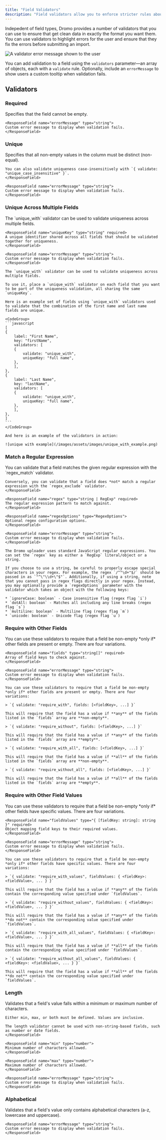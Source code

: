 ```yaml
---
title: "Field Validators"
description: "Field validators allow you to enforce stricter rules about the data a user can import."
---
```


Indepedent of field types, Dromo provides a number of validators that you can use to ensure that get clean data in exactly the format you want them. You can use validators to highlight errors for the user and ensure that they fix the errors before submitting an import.

![A validator error message shown to the user](/images/assets/images/validator_error.png)

You can add validation to a field using the `validators` parameter—an array of objects, each with a `validate` rule. Optionally, include an `errorMessage` to show users a custom tooltip when validation fails.

## Validators

### Required

<div class="ml-8">
    <ResponseField name="validate" type='"required"' required>
    Specifies that the field cannot be empty.
    </ResponseField>

    <ResponseField name="errorMessage" type="string">
    Custom error message to display when validation fails.
    </ResponseField>
</div>

### Unique

<div class="ml-8">
    <ResponseField name="validate" type='"unique" | "unique_case_insensitive"' required>
    Specifies that all non-empty values in the column must be distinct (non-equal).

    You can also validate uniqueness case-insensitively with `{ validate: "unique_case_insensitive" }`.
    </ResponseField>

    <ResponseField name="errorMessage" type="string">
    Custom error message to display when validation fails.
    </ResponseField>
</div>

### Unique Across Multiple Fields

<div class="ml-8">
    <ResponseField name="validate" type='"unique_with"' required>
    The `unique_with` validator can be used to validate uniqueness across multiple fields.
    </ResponseField>

    <ResponseField name="uniqueKey" type="string" required>
    A unique identifier shared across all fields that should be validated together for uniqueness.
    </ResponseField>

    <ResponseField name="errorMessage" type="string">
    Custom error message to display when validation fails.
    </ResponseField>

    The `unique_with` validator can be used to validate uniqueness across multiple fields.

    To use it, place a `unique_with` validator on each field that you want to be part of the uniqueness validation, all sharing the same `uniqueKey`.

    Here is an example set of fields using `unique_with` validators used to validate that the combination of the first name and last name fields are unique.

    <CodeGroup>
    ```javascript
    [
    {
        label: "First Name",
        key: "firstName",
        validators: [
        {
            validate: "unique_with",
            uniqueKey: "full name",
        },
        ],
    },
    {
        label: "Last Name",
        key: "lastName",
        validators: [
        {
            validate: "unique_with",
            uniqueKey: "full name",
        },
        ],
    },
    ]
    ```
    </CodeGroup>

    And here is an example of the validators in action:

    ![unique with example](/images/assets/images/unique_with_example.png)
</div>

### Match a Regular Expression

<div class="ml-8">
    <ResponseField name="validate" type='"regex_match" | "regex_exclude"' required>
    You can validate that a field matches the given regular expression with the `regex_match` validator.

    Conversely, you can validate that a field does *not* match a regular expression with the `regex_exclude` validator.
    </ResponseField>

    <ResponseField name="regex" type="string | RegExp" required>
    The regular expression pattern to match against.
    </ResponseField>

    <ResponseField name="regexOptions" type="RegexOptions">
    Optional regex configuration options.
    </ResponseField>

    <ResponseField name="errorMessage" type="string">
    Custom error message to display when validation fails.
    </ResponseField>

    The Dromo uploader uses standard JavaScript regular expressions. You can set the `regex` key as either a `RegExp` literal/object or a string.

    If you choose to use a string, be careful to properly escape special characters in your regex. For example, the regex `/^"\d+"$/` should be passed in as `"^\"\\d+\"$"`. Additionally, if using a string, note that you cannot pass in regex flags directly in your regex. Instead, you may optionally provide a `regexOptions` parameter with the validator which takes an object with the following keys:

    * `ignoreCase: boolean` - Case insensitive flag (regex flag `i`)
    * `dotAll: boolean` - Matches all including any line breaks (regex flag `s`)
    * `multiline: boolean` - Multiline flag (regex flag `m`)
    * `unicode: boolean` - Unicode flag (regex flag `u`)
</div>

### Require with Other Fields

<div class="ml-8">
    <ResponseField name="validate" type='"require_with" | "require_without" | "require_with_all" | "require_without_all"' required>
    You can use these validators to require that a field be non-empty *only if* other fields are present or empty. There are four variations.
    </ResponseField>

    <ResponseField name="fields" type="string[]" required>
    Array of field keys to check against.
    </ResponseField>

    <ResponseField name="errorMessage" type="string">
    Custom error message to display when validation fails.
    </ResponseField>

    You can use these validators to require that a field be non-empty *only if* other fields are present or empty. There are four variations:

    > `{ validate: "require_with", fields: [<fieldKey>, ...] }`

    This will require that the field has a value if **any** of the fields listed in the `fields` array are **non-empty**.

    > `{ validate: "require_without", fields: [<fieldKey>, ...] }`

    This will require that the field has a value if **any** of the fields listed in the `fields` array are **empty**.

    > `{ validate: "require_with_all", fields: [<fieldKey>, ...] }`

    This will require that the field has a value if **all** of the fields listed in the `fields` array are **non-empty**.

    > `{ validate: "require_without_all", fields: [<fieldKey>, ...] }`

    This will require that the field has a value if **all** of the fields listed in the `fields` array are **empty**.
</div>

### Require with Other Field Values

<div class="ml-8">
    <ResponseField name="validate" type='"require_with_values" | "require_without_values" | "require_with_all_values" | "require_without_all_values"' required>
    You can use these validators to require that a field be non-empty *only if* other fields have specific values. There are four variations.
    </ResponseField>

    <ResponseField name="fieldValues" type="{ [fieldKey: string]: string }" required>
    Object mapping field keys to their required values.
    </ResponseField>

    <ResponseField name="errorMessage" type="string">
    Custom error message to display when validation fails.
    </ResponseField>

    You can use these validators to require that a field be non-empty *only if* other fields have specific values. There are four variations:

    > `{ validate: "require_with_values", fieldValues: { <fieldKey>: <fieldValue>, ... } }`

    This will require that the field has a value if **any** of the fields contain the corresponding value specified under `fieldValues`.

    > `{ validate: "require_without_values", fieldValues: { <fieldKey>: <fieldValue>, ... } }`

    This will require that the field has a value if **any** of the fields **do not** contain the corresponding value specified under `fieldValues`.

    > `{ validate: "require_with_all_values", fieldValues: { <fieldKey>: <fieldValue>, ... } }`

    This will require that the field has a value if **all** of the fields contain the corresponding value specified under `fieldValues`.

    > `{ validate: "require_without_all_values", fieldValues: { <fieldKey>: <fieldValue>, ... } }`

    This will require that the field has a value if **all** of the fields **do not** contain the corresponding value specified under `fieldValues`.
</div>

### Length

<div class="ml-8">
    <ResponseField name="validate" type='"length"' required>
    Validates that a field's value falls within a minimum or maximum number of characters.

    Either min, max, or both must be defined. Values are inclusive.

    The length validator cannot be used with non-string-based fields, such as number or date fields.
    </ResponseField>

    <ResponseField name="min" type="number">
    Minimum number of characters allowed.
    </ResponseField>

    <ResponseField name="max" type="number">
    Maximum number of characters allowed.
    </ResponseField>

    <ResponseField name="errorMessage" type="string">
    Custom error message to display when validation fails.
    </ResponseField>
</div>

### Alphabetical

<div class="ml-8">
    <ResponseField name="validate" type='"alphabetical"' required>
    Validates that a field's value only contains alphabetical characters (a-z, lowercase and uppercase).
    </ResponseField>

    <ResponseField name="errorMessage" type="string">
    Custom error message to display when validation fails.
    </ResponseField>
</div>